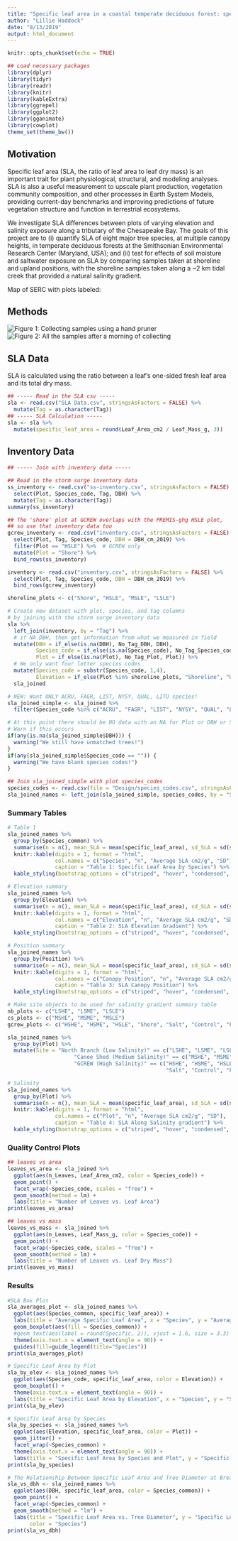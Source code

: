 ```yaml
---
title: "Specific leaf area in a coastal temperate deciduous forest: species and salinity effects"
author: "Lillie Haddock"
date: "8/13/2019"
output: html_document
---
```


```r
knitr::opts_chunk$set(echo = TRUE)
```

```r
## Load necessary packages
library(dplyr)
library(tidyr)
library(readr)
library(knitr)
library(kableExtra)
library(ggrepel)
library(ggplot2)
library(gganimate)
library(cowplot)
theme_set(theme_bw())
```

## Motivation

Specific leaf area (SLA, the ratio of leaf area to leaf dry mass) is an important trait for plant physiological, structural, and modeling analyses. SLA is also a useful measurement to upscale plant production, vegetation community composition, and other processes in Earth System Models, providing current-day benchmarks and improving predictions of future vegetation structure and function in terrestrial ecosystems.

We investigate SLA differences between plots of varying elevation and salinity exposure along a tributary of the Chesapeake Bay. The goals of this project are to (i) quantify SLA of eight major tree species, at multiple canopy heights, in temperate deciduous forests at the Smithsonian Environmental Research Center (Maryland, USA); and (ii) test for effects of soil moisture and saltwater exposure on SLA by comparing samples taken at shoreline and upland positions, with the shoreline samples taken along a ~2 km tidal creek that provided a natural salinity gradient.

Map of SERC with plots labeled: 


## Methods

![Figure 1: Collecting samples using a hand pruner](Photos/sampling1.png) ![Figure 2: All the samples after a morning of collecting](Photos/sampling2.png)

## SLA Data

SLA is calculated using the ratio between a leaf's one-sided fresh leaf area and its total dry mass. 

```r
## ----- Read in the SLA csv -----
sla <- read.csv("SLA Data.csv", stringsAsFactors = FALSE) %>% 
  mutate(Tag = as.character(Tag))
## ----- SLA Calculation -----
sla <- sla %>% 
  mutate(specific_leaf_area = round(Leaf_Area_cm2 / Leaf_Mass_g, 3)) 
```

## Inventory Data
```r
## ----- Join with inventory data -----

## Read in the storm surge inventory data
ss_inventory <- read.csv("ss-inventory.csv", stringsAsFactors = FALSE) %>% 
  select(Plot, Species_code, Tag, DBH) %>% 
  mutate(Tag = as.character(Tag))
summary(ss_inventory)

## The 'shore' plot at GCREW overlaps with the PREMIS-ghg HSLE plot,
## so use that inventory data too
gcrew_inventory <- read.csv("inventory.csv", stringsAsFactors = FALSE) %>% 
  select(Plot, Tag, Species_code, DBH = DBH_cm_2019) %>% 
  filter(Plot == "HSLE") %>%  # GCREW only
  mutate(Plot = "Shore") %>%  
  bind_rows(ss_inventory)

inventory <- read.csv("inventory.csv", stringsAsFactors = FALSE) %>% 
  select(Plot, Tag, Species_code, DBH = DBH_cm_2019) %>% 
  bind_rows(gcrew_inventory)

shoreline_plots <- c("Shore", "HSLE", "MSLE", "LSLE")

# Create new dataset with plot, species, and tag columns
# by joining with the storm surge inventory data
sla %>% 
  left_join(inventory, by = "Tag") %>% 
  # if NA DBH, then get information from what we measured in field
  mutate(DBH = if_else(is.na(DBH), No_Tag_DBH, DBH),
         Species_code = if_else(is.na(Species_code), No_Tag_Species_code, Species_code),
         Plot = if_else(is.na(Plot), No_Tag_Plot, Plot)) %>% 
  # We only want four letter species codes
  mutate(Species_code = substr(Species_code, 1,4), 
         Elevation = if_else(Plot %in% shoreline_plots, "Shoreline", "Upland")) -> 
  sla_joined

# NEW: Want ONLY ACRU, FAGR, LIST, NYSY, QUAL, LITU species!
sla_joined_simple <- sla_joined %>% 
  filter(Species_code %in% c("ACRU", "FAGR", "LIST", "NYSY", "QUAL", "LITU"))

# At this point there should be NO data with an NA for Plot or DBH or Species_code
# Warn if this occurs
if(any(is.na(sla_joined_simple$DBH))) {
  warning("We still have unmatched trees!")  
}
if(any(sla_joined_simple$Species_code == "")) {
  warning("We have blank species codes!")  
}

## Join sla_joined_simple with plot species_codes
species_codes <- read.csv(file = "Design/species_codes.csv", stringsAsFactors = FALSE) 
sla_joined_names <- left_join(sla_joined_simple, species_codes, by = "Species_code") # Change the name!
```

### Summary Tables
```r
# Table 1
sla_joined_names %>% 
  group_by(Species_common) %>% 
  summarise(n = n(), mean_SLA = mean(specific_leaf_area), sd_SLA = sd(specific_leaf_area)) %>% 
  knitr::kable(digits = 1, format = "html", 
               col.names = c("Species", "n", "Average SLA cm2/g", "SD"), 
               caption = "Table 1: Specific Leaf Area by Species") %>% 
  kable_styling(bootstrap_options = c("striped", "hover", "condensed", "responsive"))

# Elevation summary
sla_joined_names %>% 
  group_by(Elevation) %>% 
  summarise(n = n(), mean_SLA = mean(specific_leaf_area), sd_SLA = sd(specific_leaf_area)) %>% 
  knitr::kable(digits = 1, format = "html", 
               col.names = c("Elevation", "n", "Average SLA cm2/g", "SD"),
               caption = "Table 2: SLA Elevation Gradient") %>% 
  kable_styling(bootstrap_options = c("striped", "hover", "condensed", "responsive"))

# Position summary
sla_joined_names %>% 
  group_by(Position) %>% 
  summarise(n = n(), mean_SLA = mean(specific_leaf_area), sd_SLA = sd(specific_leaf_area)) %>% 
  knitr::kable(digits = 1, format = "html", 
               col.names = c("Canopy Position", "n", "Average SLA cm2/g", "SD"), 
               caption = "Table 3: SLA Canopy Position") %>% 
  kable_styling(bootstrap_options = c("striped", "hover", "condensed", "responsive"))

# Make site objects to be used for salinity gradient summary table 
nb_plots <- c("LSHE", "LSME", "LSLE")
cs_plots <- c("MSHE", "MSME", "MSLE")
gcrew_plots <- c("HSHE", "HSME", "HSLE", "Shore", "Salt", "Control", "Fresh")

sla_joined_names %>%
  group_by(Plot) %>%
  mutate(Site = "North Branch (Low Salinity)" == c("LSHE", "LSME", "LSLE"), 
                     "Canoe Shed (Medium Salinity)" == c("MSHE", "MSME", "MSLE"), 
                     "GCREW (High Salinity)" == c("HSHE", "HSME", "HSLE", "Shore", 
                                                  "Salt", "Control", "Fresh"))

# Salinity
sla_joined_names %>% 
  group_by(Plot) %>% 
  summarise(n = n(), mean_SLA = mean(specific_leaf_area), sd_SLA = sd(specific_leaf_area)) %>% 
  knitr::kable(digits = 1, format = "html", 
               col.names = c("Plot", "n", "Average SLA cm2/g", "SD"),
               caption = "Table 4: SLA Along Salinity gradient") %>% 
  kable_styling(bootstrap_options = c("striped", "hover", "condensed", "responsive"), )
```


### Quality Control Plots
```r
## leaves vs area
leaves_vs_area <- sla_joined %>% 
  ggplot(aes(n_Leaves, Leaf_Area_cm2, color = Species_code)) +
  geom_point() +
  facet_wrap(~Species_code, scales = "free") +
  geom_smooth(method = lm) + 
  labs(title = "Number of Leaves vs. Leaf Area")
print(leaves_vs_area)

## leaves vs mass
leaves_vs_mass <- sla_joined %>% 
  ggplot(aes(n_Leaves, Leaf_Mass_g, color = Species_code)) +
  geom_point() +
  facet_wrap(~Species_code, scales = "free") +
  geom_smooth(method = lm) +
  labs(title = "Number of Leaves vs. Leaf Dry Mass")
print(leaves_vs_mass)

```

### Results
```r
#SLA Box Plot
sla_averages_plot <- sla_joined_names %>% 
  ggplot(aes(Species_common, specific_leaf_area)) +
  labs(title = "Average Specific Leaf Area", x = "Species", y = "Average SLA (cm2/g)") +
  geom_boxplot(aes(fill = Species_common)) + 
  #geom_text(aes(label = round(Specific, 2)), vjust = 1.6, size = 3.3) +
  theme(axis.text.x = element_text(angle = 90)) +
  guides(fill=guide_legend(title="Species"))
print(sla_averages_plot)
```

```r
# Specific Leaf Area by Plot
sla_by_elev <- sla_joined_names %>% 
  ggplot(aes(Species_code, specific_leaf_area, color = Elevation)) +
  geom_boxplot() +
  theme(axis.text.x = element_text(angle = 90)) +
  labs(title = "Specific Leaf Area by Elevation", x = "Species", y = "Specific Leaf Area")
print(sla_by_elev)
```

```r
# Specific Leaf Area by Species
sla_by_species <- sla_joined_names %>%
  ggplot(aes(Elevation, specific_leaf_area, color = Plot)) +
  geom_jitter() +
  facet_wrap(~Species_common) +
  theme(axis.text.x = element_text(angle = 90)) +
  labs(title = "Specific Leaf Area by Species and Plot", y = "Specific Leaf Area (cm2/g)")
print(sla_by_species)
```

```r
# The Relationship Between Specific Leaf Area and Tree Diameter at Breast Height
sla_vs_dbh <- sla_joined_names %>% 
  ggplot(aes(DBH, specific_leaf_area, color = Species_common)) +
  geom_point() + 
  facet_wrap(~Species_common) +
  geom_smooth(method = "lm") +
  labs(title = "Specific Leaf Area vs. Tree Diameter", y = "Specific Leaf Area (cm2/g)", x = "Diameter at Breast Height (cm)",
       color = "Species")
print(sla_vs_dbh)
```

### 
## 